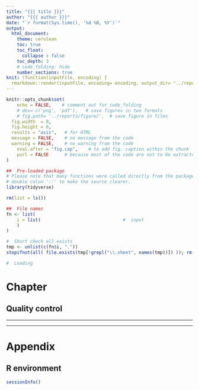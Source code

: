 ```yaml
---
title: "{{{ title }}}"
author: "{{{ author }}}"
date: "`r format(Sys.time(), '%d %B, %Y')`"
output:
  html_document:
    theme: cerulean
    toc: true
    toc_float: 
      collapse : false
    toc_depth: 3
    # code_folding: hide
    number_sections: true
knit: (function(inputFile, encoding) {
  rmarkdown::render(inputFile, encoding= encoding, output_dir= "../reports") })
---
```


<style>
p.caption {
  font-size: 0.9em;
  font-family: Helvetica, sans-serif;
}
</style>


```r
knitr::opts_chunk$set(
	echo = FALSE,    # comment out for code_folding
	# dev= c('png', 'pdf'),   # save figures in two formats
	# fig.path= '../reports/figure/',  # save figure in files
  fig.width  = 8,
  fig.height = 6,
  results = "asis",   # for HTML
  message = FALSE,    # no message from the code
  warning = FALSE,    # no warning from the code
	eval.after = "fig.cap",    # to add fig. caption within the chunk
	purl = FALSE      # because most of the code are not to be extracted
)
```

```r
##  Pre-loaded package 
# Please note that many functions were called directly from the package using 
# double colon '::' to make the source clearer. 
library(tidyverse)

rm(list = ls())

##  File names
fn <- list(
	i = list(                               #  input
	)
)

#  Short check all exists
tmp <- unlist(c(fn$i, "."))
stopifnot(all( file.exists(tmp[!grepl("\\.sheet", names(tmp))]) )); rm(tmp)

#  Loading

```

#  Chapter

##  Quality control


----------------------------



----------------------------

#  Appendix

##  R environment

```r
sessionInfo()
```
